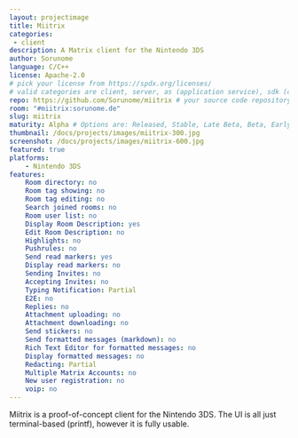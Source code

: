 ```yaml
---
layout: projectimage
title: Miitrix
categories:
 - client
description: A Matrix client for the Nintendo 3DS
author: Sorunome
language: C/C++
license: Apache-2.0
# pick your license from https://spdx.org/licenses/
# valid categories are client, server, as (application service), sdk (client sdk), bot, and other
repo: https://github.com/Sorunome/miitrix # your source code repository
room: "#miitrix:sorunome.de"
slug: miitrix
maturity: Alpha # Options are: Released, Stable, Late Beta, Beta, Early Beta, Late Alpha, Alpha, Early Alpha, or Not actively maintained
thumbnail: /docs/projects/images/miitrix-300.jpg
screenshot: /docs/projects/images/miitrix-600.jpg
featured: true
platforms:
    - Nintendo 3DS
features:
    Room directory: no
    Room tag showing: no
    Room tag editing: no
    Search joined rooms: no
    Room user list: no
    Display Room Description: yes
    Edit Room Description: no
    Highlights: no
    Pushrules: no
    Send read markers: yes
    Display read markers: no
    Sending Invites: no
    Accepting Invites: no
    Typing Notification: Partial
    E2E: no
    Replies: no
    Attachment uploading: no
    Attachment downloading: no
    Send stickers: no
    Send formatted messages (markdown): no
    Rich Text Editor for formatted messages: no
    Display formatted messages: no
    Redacting: Partial
    Multiple Matrix Accounts: no
    New user registration: no
    voip: no
---
```


Miitrix is a proof-of-concept client for the Nintendo 3DS. The UI is all just terminal-based (printf), however it is fully usable.
